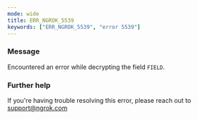 ```yaml
---
mode: wide
title: ERR_NGROK_5539
keywords: ["ERR_NGROK_5539", "error 5539"]
---
```


### Message

Encountered an error while decrypting the field `FIELD`.

### Further help

If you're having trouble resolving this error, please reach out to [support@ngrok.com](mailto:support@ngrok.com?subject=Help%20with%20ERR_NGROK_5539)
